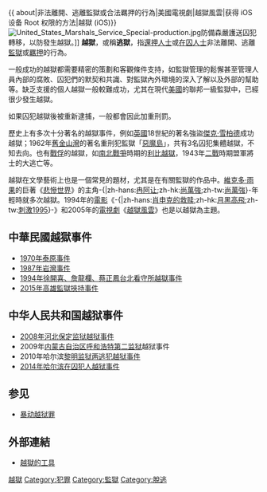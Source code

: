{{unreferenced|time=2014-08-17T01:12:59+00:00}}
{{ about|非法離開、逃離監獄或合法羈押的行為|美國電視劇|越獄風雲|获得 iOS 设备 Root 权限的方法|越獄<!--狱--> (iOS)}}
[[File:United_States_Marshals_Service_Special-production.jpg|thumb]]防備森嚴護送囚犯轉移，以防發生越獄。]]
'''越獄'''，或稱'''逃獄'''，指[[還押人士|還押人士]]或[[在囚人士|在囚人士]]非法離開、逃離[[監獄|監獄]]或[[羈押|羈押]]的行為。

一般成功的越獄都需要精密的策劃和客觀條件支持，如監獄管理的鬆懈甚至管理人員內部的腐敗、囚犯們的默契和共識、對監獄內外環境的深入了解以及外部的幫助等。缺乏支援的個人越獄一般較難成功，尤其在現代[[美國|美國]]的聯邦一級監獄中，已經很少發生越獄。

如果囚犯越獄後被重新逮捕，一般都會因此加重刑罰。

歷史上有多次十分著名的越獄事件，例如[[英國|英國]]18世紀的著名強盜[[傑克·雪柏德|傑克·雪柏德]]成功越獄；1962年[[舊金山灣|舊金山灣]]的著名重刑犯監獄「[[惡魔島|惡魔島]]」，共有3名囚犯集體越獄，不知去向。也有[[戰俘|戰俘]]的越獄，如[[南北戰爭|南北戰爭]]時期的[[利比越獄|利比越獄]]，1943年[[二戰|二戰]]時期盟軍將士的大逃亡等。

越獄在文學藝術上也是一個常見的題材，尤其是在有關監獄的作品中。[[維克多·雨果|維克多·雨果]]的巨著《[[悲慘世界|悲慘世界]]》的主角-{|zh-hans:[[冉阿让|冉阿让]];zh-hk:[[尚萬強|尚萬強]];zh-tw:[[尚萬強|尚萬強]]}-年輕時就多次越獄。1994年的[[電影|電影]]《-{|zh-hans:[[肖申克的救赎|肖申克的救赎]];zh-hk:[[月黑高飛|月黑高飛]];zh-tw:[[刺激1995|刺激1995]]}-》和2005年的[[電視劇|電視劇]]《[[越獄風雲|越獄風雲]]》也是以越獄為主題。

== 中華民國越獄事件 ==
*[[泰源事件|1970年泰原事件]]
*[[岩灣事件|1987年岩灣事件]]
*[[徐開喜|1994年徐開喜、詹龍欄、蔡正鳳台北看守所越獄事件]]
*[[2015年高雄監獄挾持事件|2015年高雄監獄挾持事件]]

== 中华人民共和国越狱事件 ==
*[[2008年河北保定监狱越狱事件|2008年河北保定监狱越狱事件]]
*2009年[[内蒙古自治区呼和浩特第二监狱|内蒙古自治区呼和浩特第二监狱]]越狱事件
*2010年哈尔滨[[黎明监狱两逃犯越狱事件|黎明监狱两逃犯越狱事件]]
*[[2014年哈尔滨在囚犯人越狱事件|2014年哈尔滨在囚犯人越狱事件]]

== 参见 ==
*[[暴动越狱罪|暴动越狱罪]]

== 外部連結 ==
* [http://www.marcsteinmetz.com/pages/fluchtstuecke/efluchtstuecke_minis.html 越獄的工具] {{Wayback|url=http://www.marcsteinmetz.com/pages/fluchtstuecke/efluchtstuecke_minis.html |date=20090918085603 }}
[[Category:越獄|]]
[[Category:犯罪|Category:犯罪]]
[[Category:監獄|Category:監獄]]
[[Category:脫逃|Category:脫逃]]